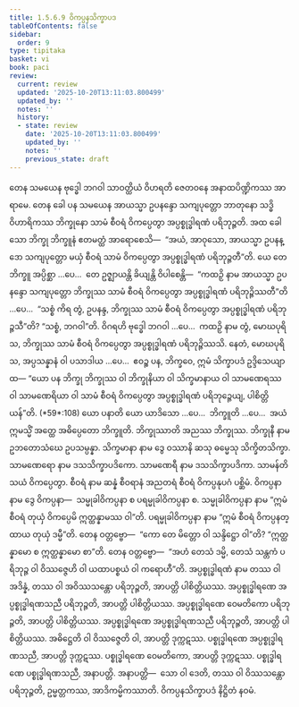 ```yaml
---
title: 1.5.6.9 ဝိကပ္ပနသိက္ခာပဒ
tableOfContents: false
sidebar:
  order: 9
type: tipitaka
basket: vi
book: paci
review:
  current: review
  updated: '2025-10-20T13:11:03.800499'
  updated_by: ''
  notes: ''
  history:
  - state: review
    date: '2025-10-20T13:11:03.800499'
    updated_by: ''
    notes: ''
    previous_state: draft
---
```



<DynamicBreadcrumb />


<ReviewStatus review={frontmatter.review} showDetails={true} />

<HypothesisAnnotation frontmatter={frontmatter} />

<Division number="372" book="paci" e="ch" v="2" p="159">

<Paragraph number="1133" book="paci">
တေန သမယေန ဗုဒ္ဓေါ ဘဂဝါ သာဝတ္ထိယံ ဝိဟရတိ ဇေတဝနေ အနာထပိဏ္ဍိကဿ အာရာမေ. တေန ခေါ ပန သမယေန အာယသ္မာ ဥပနန္ဒော သကျပုတ္တော ဘာတုနော သဒ္ဓိဝိဟာရိကဿ ဘိက္ခုနော သာမံ စီဝရံ ဝိကပ္ပေတွာ အပ္ပစ္စုဒ္ဓါရဏံ ပရိဘုဉ္ဇတိ. အထ ခေါ သော ဘိက္ခု ဘိက္ခူနံ ဧတမတ္ထံ အာရောစေသိ—  “အယံ, အာဝုသော, အာယသ္မာ ဥပနန္ဒော သကျပုတ္တော မယှံ စီဝရံ သာမံ ဝိကပ္ပေတွာ အပ္ပစ္စုဒ္ဓါရဏံ ပရိဘုဉ္ဇတီ”တိ.
</Paragraph>

<Paragraph number="1134" book="paci">
ယေ တေ ဘိက္ခူ အပ္ပိစ္ဆာ …ပေ…  တေ ဥဇ္ဈာယန္တိ ခိယျန္တိ ဝိပါစေန္တိ—  “ကထဉှိ နာမ အာယသ္မာ ဥပနန္ဒော သကျပုတ္တော ဘိက္ခုဿ သာမံ စီဝရံ ဝိကပ္ပေတွာ အပ္ပစ္စုဒ္ဓါရဏံ ပရိဘုဉ္ဇိဿတီ”တိ …ပေ…  “သစ္စံ ကိရ တွံ, ဥပနန္ဒ, ဘိက္ခုဿ သာမံ စီဝရံ ဝိကပ္ပေတွာ အပ္ပစ္စုဒ္ဓါရဏံ ပရိဘုဉ္ဇသီ”တိ? “သစ္စံ, ဘဂဝါ”တိ. ဝိဂရဟိ ဗုဒ္ဓေါ ဘဂဝါ …ပေ…  ကထဉှိ နာမ တွံ, မောဃပုရိသ, ဘိက္ခုဿ သာမံ စီဝရံ ဝိကပ္ပေတွာ အပ္ပစ္စုဒ္ဓါရဏံ ပရိဘုဉ္ဇိဿသိ. နေတံ, မောဃပုရိသ, အပ္ပသန္နာနံ ဝါ ပသာဒါယ …ပေ…  ဧဝဉ္စ ပန, ဘိက္ခဝေ, ဣမံ သိက္ခာပဒံ ဥဒ္ဒိသေယျာထ—
</Paragraph>

</Division>
<Division number="373" book="paci" e="ch" v="2" p="160">

<Paragraph number="1135" book="paci">
<Emphasis>“ယော ပန ဘိက္ခု ဘိက္ခုဿ ဝါ ဘိက္ခုနိယာ ဝါ သိက္ခမာနာယ ဝါ သာမဏေရဿ ဝါ သာမဏေရိယာ ဝါ သာမံ စီဝရံ ဝိကပ္ပေတွာ အပ္ပစ္စုဒ္ဓါရဏံ ပရိဘုဉ္ဇေယျ, ပါစိတ္တိယန်”</Emphasis>တိ. (*59*:<Emphasis>108</Emphasis>)
</Paragraph>

</Division>
<Division number="374" book="paci" e="ch" v="2" p="160">

<Paragraph number="1136" book="paci">
<Emphasis>ယော ပနာ</Emphasis>တိ ယော ယာဒိသော …ပေ…  <Emphasis>ဘိက္ခူ</Emphasis>တိ …ပေ…  အယံ ဣမသ္မိံ အတ္ထေ အဓိပ္ပေတော ဘိက္ခူတိ.
</Paragraph>

<Paragraph number="1137" book="paci">
<Emphasis>ဘိက္ခုဿာ</Emphasis>တိ အညဿ ဘိက္ခုဿ.
</Paragraph>

<Paragraph number="1138" book="paci">
<Emphasis>ဘိက္ခုနီ</Emphasis> နာမ ဥဘတောသံဃေ ဥပသမ္ပန္နာ.
</Paragraph>

<Paragraph number="1139" book="paci">
<Emphasis>သိက္ခမာနာ</Emphasis> နာမ ဒွေ ဝဿာနိ ဆသု ဓမ္မေသု သိက္ခိတသိက္ခာ.
</Paragraph>

<Paragraph number="1140" book="paci">
<Emphasis>သာမဏေရော</Emphasis> နာမ ဒသသိက္ခာပဒိကော.
</Paragraph>

<Paragraph number="1141" book="paci">
<Emphasis>သာမဏေရီ</Emphasis> နာမ ဒသသိက္ခာပဒိကာ.
</Paragraph>

<Paragraph number="1142" book="paci">
<Emphasis>သာမန်</Emphasis>တိ သယံ ဝိကပ္ပေတွာ.
</Paragraph>

<Paragraph number="1143" book="paci">
<Emphasis>စီဝရံ</Emphasis> နာမ ဆန္နံ စီဝရာနံ အညတရံ စီဝရံ ဝိကပ္ပနုပဂံ ပစ္ဆိမံ.
</Paragraph>

<Paragraph number="1144" book="paci">
<Emphasis>ဝိကပ္ပနာ</Emphasis> နာမ ဒွေ ဝိကပ္ပနာ—  သမ္မုခါဝိကပ္ပနာ စ ပရမ္မုခါဝိကပ္ပနာ စ.
</Paragraph>

<Paragraph number="1145" book="paci">
<Emphasis>သမ္မုခါဝိကပ္ပနာ</Emphasis> နာမ “ဣမံ စီဝရံ တုယှံ ဝိကပ္ပေမိ ဣတ္ထန္နာမဿ ဝါ”တိ.
</Paragraph>

<Paragraph number="1146" book="paci">
<Emphasis>ပရမ္မုခါဝိကပ္ပနာ</Emphasis> နာမ “ဣမံ စီဝရံ ဝိကပ္ပနတ္ထာယ တုယှံ ဒမ္မီ”တိ. တေန ဝတ္တဗ္ဗော—  “ကော တေ မိတ္တော ဝါ သန္ဒိဋ္ဌော ဝါ”တိ? “ဣတ္ထန္နာမော စ ဣတ္ထန္နာမော စာ”တိ. တေန ဝတ္တဗ္ဗော—  “အဟံ တေသံ ဒမ္မိ, တေသံ သန္တကံ ပရိဘုဉ္ဇ ဝါ ဝိဿဇ္ဇေဟိ ဝါ ယထာပစ္စယံ ဝါ ကရောဟီ”တိ.
</Paragraph>

<Paragraph number="1147" book="paci">
<Emphasis>အပ္ပစ္စုဒ္ဓါရဏံ</Emphasis> နာမ တဿ ဝါ အဒိန္နံ, တဿ ဝါ အဝိဿသန္တော ပရိဘုဉ္ဇတိ, အာပတ္တိ ပါစိတ္တိယဿ.
</Paragraph>

</Division>
<Division number="375" book="paci" e="ch" v="2" p="161">

<Paragraph number="1148" book="paci">
အပ္ပစ္စုဒ္ဓါရဏေ အပ္ပစ္စုဒ္ဓါရဏသညီ ပရိဘုဉ္ဇတိ, အာပတ္တိ ပါစိတ္တိယဿ. အပ္ပစ္စုဒ္ဓါရဏေ ဝေမတိကော ပရိဘုဉ္ဇတိ, အာပတ္တိ ပါစိတ္တိယဿ. အပ္ပစ္စုဒ္ဓါရဏေ အပ္ပစ္စုဒ္ဓါရဏသညီ ပရိဘုဉ္ဇတိ, အာပတ္တိ ပါစိတ္တိယဿ.
</Paragraph>

<Paragraph number="1149" book="paci">
အဓိဋ္ဌေတိ ဝါ ဝိဿဇ္ဇေတိ ဝါ, အာပတ္တိ ဒုက္ကဋဿ. ပစ္စုဒ္ဓါရဏေ အပ္ပစ္စုဒ္ဓါရဏသညီ, အာပတ္တိ ဒုက္ကဋဿ. ပစ္စုဒ္ဓါရဏေ ဝေမတိကော, အာပတ္တိ ဒုက္ကဋဿ. ပစ္စုဒ္ဓါရဏေ ပစ္စုဒ္ဓါရဏသညီ, အနာပတ္တိ.
</Paragraph>

</Division>
<Division number="376" book="paci" e="ch" v="2" p="161">

<Paragraph number="1150" book="paci">
အနာပတ္တိ—  သော ဝါ ဒေတိ, တဿ ဝါ ဝိဿသန္တော ပရိဘုဉ္ဇတိ, ဥမ္မတ္တကဿ, အာဒိကမ္မိကဿာတိ.

</Paragraph>
</Division>

<Paragraph number="1151" type="center" book="paci">
ဝိကပ္ပနသိက္ခာပဒံ နိဋ္ဌိတံ နဝမံ.
</Paragraph>